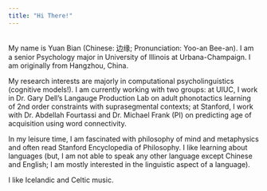 ```yaml
---
title: "Hi There!"
---
```


<br>
My name is Yuan Bian (Chinese: 边缘; Pronunciation: Yoo-an Bee-an). I am a senior Psychology major in University of Illinois at Urbana-Champaign. I am originally from Hangzhou, China.

My research interests are majorly in computational psycholinguistics (cognitive models!). I am currently working with two groups: at UIUC, I work in Dr. Gary Dell's Langauge Production Lab on adult phonotactics learning of 2nd order constraints with suprasegmental contexts; at Stanford, I work with Dr. Abdellah Fourtassi and Dr. Michael Frank (PI) on predicting age of acquisition using word connectivity.

In my leisure time, I am fascinated with philosophy of mind and metaphysics and often read Stanford Encyclopedia of Philosophy. I like learning about languages (but, I am not able to speak any other language except Chinese and English; I am mostly interested in the linguistic aspect of a language).

I like Icelandic and Celtic music.
